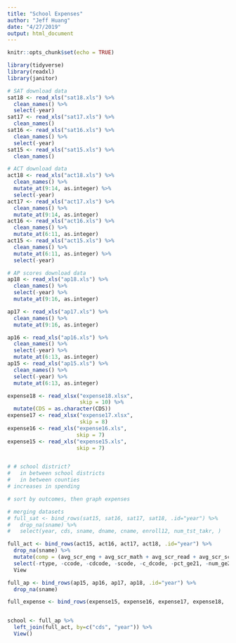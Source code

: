 ```yaml
---
title: "School Expenses"
author: "Jeff Huang"
date: "4/27/2019"
output: html_document
---
```


```r
knitr::opts_chunk$set(echo = TRUE)

library(tidyverse)
library(readxl)
library(janitor)
```

```r

# SAT download data
sat18 <- read_xls("sat18.xls") %>% 
  clean_names() %>% 
  select(-year)
sat17 <- read_xls("sat17.xls") %>% 
  clean_names()
sat16 <- read_xls("sat16.xls") %>% 
  clean_names() %>% 
  select(-year)
sat15 <- read_xls("sat15.xls") %>% 
  clean_names()

# ACT download data
act18 <- read_xls("act18.xls") %>% 
  clean_names() %>% 
  mutate_at(9:14, as.integer) %>% 
  select(-year)
act17 <- read_xls("act17.xls") %>% 
  clean_names() %>% 
  mutate_at(9:14, as.integer)
act16 <- read_xls("act16.xls") %>% 
  clean_names() %>% 
  mutate_at(6:11, as.integer)
act15 <- read_xls("act15.xls") %>% 
  clean_names() %>% 
  mutate_at(6:11, as.integer) %>% 
  select(-year)

# AP scores download data
ap18 <- read_xls("ap18.xls") %>% 
  clean_names() %>% 
  select(-year) %>% 
  mutate_at(9:16, as.integer)

ap17 <- read_xls("ap17.xls") %>% 
  clean_names() %>% 
  mutate_at(9:16, as.integer)

ap16 <- read_xls("ap16.xls") %>% 
  clean_names() %>% 
  select(-year) %>% 
  mutate_at(6:13, as.integer)
ap15 <- read_xls("ap15.xls") %>% 
  clean_names() %>% 
  select(-year) %>% 
  mutate_at(6:13, as.integer)

expense18 <- read_xlsx("expense18.xlsx",
                       skip = 10) %>% 
  mutate(CDS = as.character(CDS))
expense17 <- read_xlsx("expense17.xlsx",
                       skip = 8)
expense16 <- read_xls("expense16.xls", 
                      skip = 7)
expense15 <- read_xls("expense15.xls",
                      skip = 7)



```


```r

# # school district?
#   in between school districts
#   in between counties
# increases in spending

# sort by outcomes, then graph expenses

# merging datasets
# full_sat <- bind_rows(sat15, sat16, sat17, sat18, .id="year") %>% 
#   drop_na(sname) %>% 
#   select(year, cds, sname, dname, cname, enroll12, num_tst_takr, )

full_act <- bind_rows(act15, act16, act17, act18, .id="year") %>% 
  drop_na(sname) %>% 
  mutate(comp = (avg_scr_eng + avg_scr_math + avg_scr_read + avg_scr_sci)/4) %>% 
  select(-rtype, -ccode, -cdcode, -scode, -c_dcode, -pct_ge21, -num_ge21) %>% 
  View

full_ap <- bind_rows(ap15, ap16, ap17, ap18, .id="year") %>% 
  drop_na(sname) 

full_expense <- bind_rows(expense15, expense16, expense17, expense18, .id="year")


school <- full_ap %>% 
  left_join(full_act, by=c("cds", "year")) %>% 
  View()
  


```


